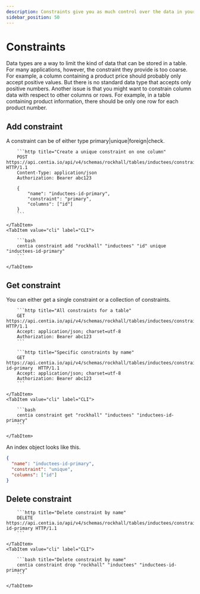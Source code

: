 ```yaml
---
description: Constraints give you as much control over the data in your tables as you wish.
sidebar_position: 50
---
```



#  Constraints

Data types are a way to limit the kind of data that can be stored in a table. For many applications, however, the constraint they provide is too coarse. For example, a column containing a product price should probably only accept positive values. But there is no standard data type that accepts only positive numbers. Another issue is that you might want to constrain column data with respect to other columns or rows. For example, in a table containing product information, there should be only one row for each product number.

## Add constraint

A constraint can be of either type primary|unique|foreign|check.

<Tabs>
    <TabItem value="http" label="HTTP">

        ```http title="Create a unique constraint on one column"
        POST https://api.centia.io/api/v4/schemas/rockhall/tables/inductees/constraints HTTP/1.1
        Content-Type: application/json
        Authorization: Bearer abc123

        {
            "name": "inductees-id-primary",
            "constraint": "primary",
            "columns": ["id"]
        }
        ```

    </TabItem>
    <TabItem value="cli" label="CLI">

        ```bash
        centia constraint add "rockhall" "inductees" "id" unique "inductees-id-primary"
        ```

    </TabItem>
</Tabs>

## Get constraint

You can either get a single constraint or a collection of constraints.

<Tabs>
    <TabItem value="http" label="HTTP" default>

        ```http title="All constraints for a table"
        GET https://api.centia.io/api/v4/schemas/rockhall/tables/inductees/constraints HTTP/1.1
        Accept: application/json; charset=utf-8
        Authorization: Bearer abc123
        ```

        ```http title="Specific constraints by name"
        GET https://api.centia.io/api/v4/schemas/rockhall/tables/inductees/constraints/inductees-id-primary  HTTP/1.1
        Accept: application/json; charset=utf-8
        Authorization: Bearer abc123
        ```

    </TabItem>
    <TabItem value="cli" label="CLI">

        ```bash
        centia constraint get "rockhall" "inductees" "inductees-id-primary"
        ```

    </TabItem>
</Tabs>

An index object looks like this.

```json
{
  "name": "inductees-id-primary",
  "constraint": "unique",
  "columns": ["id"]
}
```

## Delete constraint

<Tabs>
    <TabItem value="http" label="HTTP" default>

        ```http title="Delete constraint by name"
        DELETE https://api.centia.io/api/v4/schemas/rockhall/tables/inductees/constraints/inductees-id-primary HTTP/1.1
        ```

    </TabItem>
    <TabItem value="cli" label="CLI">

        ```bash title="Delete constraint by name"
        centia constraint drop "rockhall" "inductees" "inductees-id-primary"
        ```

    </TabItem>
</Tabs>
